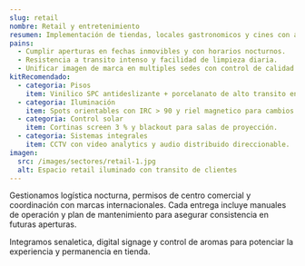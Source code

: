 ```yaml
---
slug: retail
nombre: Retail y entretenimiento
resumen: Implementación de tiendas, locales gastronomicos y cines con alto impacto visual y operación 24/7.
pains:
  - Cumplir aperturas en fechas inmovibles y con horarios nocturnos.
  - Resistencia a transito intenso y facilidad de limpieza diaria.
  - Unificar imagen de marca en multiples sedes con control de calidad.
kitRecomendado:
  - categoria: Pisos
    item: Vinilico SPC antideslizante + porcelanato de alto transito en zonas humedas.
  - categoria: Iluminación
    item: Spots orientables con IRC > 90 y riel magnetico para cambios de colección.
  - categoria: Control solar
    item: Cortinas screen 3 % y blackout para salas de proyección.
  - categoria: Sistemas integrales
    item: CCTV con video analytics y audio distribuido direccionable.
imagen:
  src: /images/sectores/retail-1.jpg
  alt: Espacio retail iluminado con transito de clientes
---
```


Gestionamos logística nocturna, permisos de centro comercial y coordinación con marcas internacionales. Cada entrega incluye manuales de operación y plan de mantenimiento para asegurar consistencia en futuras aperturas.

Integramos senaletica, digital signage y control de aromas para potenciar la experiencia y permanencia en tienda.
